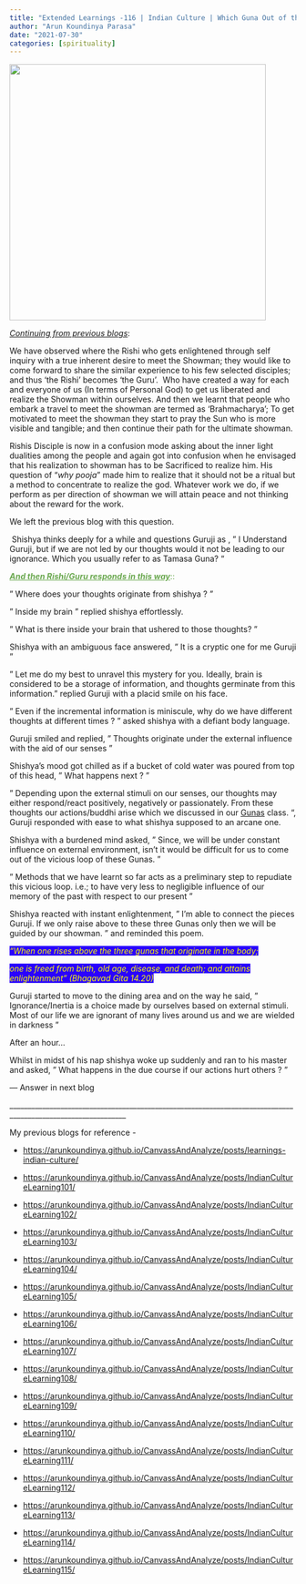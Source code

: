 ```yaml
---
title: "Extended Learnings -116 | Indian Culture | Which Guna Out of the Three Gunas is Best?"
author: "Arun Koundinya Parasa"
date: "2021-07-30"
categories: [spirituality]
---
```


![](gunas.png){fig-align="center" width="450"}

[*Continuing from previous blogs*]{.underline}:

We have observed where the Rishi who gets enlightened through self inquiry with a true inherent desire to meet the Showman; they would like to come forward to share the similar experience to his few selected disciples; and thus 'the Rishi' becomes 'the Guru'.  Who have created a way for each and everyone of us (In terms of Personal God) to get us liberated and realize the Showman within ourselves. And then we learnt that people who embark a travel to meet the showman are termed as 'Brahmacharya'; To get motivated to meet the showman they start to pray the Sun who is more visible and tangible; and then continue their path for the ultimate showman.

Rishis Disciple is now in a confusion mode asking about the inner light dualities among the people and again got into confusion when he envisaged that his realization to showman has to be Sacrificed to realize him. His question of "*why pooja*" made him to realize that it should not be a ritual but a method to concentrate to realize the god. Whatever work we do, if we perform as per direction of showman we will attain peace and not thinking about the reward for the work.

We left the previous blog with this question.

 Shishya thinks deeply for a while and questions Guruji as , " I Understand Guruji, but if we are not led by our thoughts would it not be leading to our ignorance. Which you usually refer to as Tamasa Guna? " 

[[***And then Rishi/Guru responds in this way***]{.underline}::]{style="color: #6aa84f;"}

" Where does your thoughts originate from shishya ? "

" Inside my brain " replied shishya effortlessly.

" What is there inside your brain that ushered to those thoughts? "

Shishya with an ambiguous face answered, " It is a cryptic one for me Guruji "

" Let me do my best to unravel this mystery for you. Ideally, brain is considered to be a storage of information, and thoughts germinate from this information." replied Guruji with a placid smile on his face.

" Even if the incremental information is miniscule, why do we have different thoughts at different times ? " asked shishya with a defiant body language.

Guruji smiled and replied, " Thoughts originate under the external influence with the aid of our senses "

Shishya's mood got chilled as if a bucket of cold water was poured from top of this head, " What happens next ? "

" Depending upon the external stimuli on our senses, our thoughts may either respond/react positively, negatively or passionately. From these thoughts our actions/buddhi arise which we discussed in our [Gunas](https://en.wikipedia.org/wiki/Guṇa) class. ", Guruji responded with ease to what shishya supposed to an arcane one.

Shishya with a burdened mind asked, " Since, we will be under constant influence on external environment, isn't it would be difficult for us to come out of the vicious loop of these Gunas. "

" Methods that we have learnt so far acts as a preliminary step to repudiate this vicious loop. i.e.; to have very less to negligible influence of our memory of the past with respect to our present "

Shishya reacted with instant enlightenment, " I'm able to connect the pieces Guruji. If we only raise above to these three Gunas only then we will be guided by our showman. " and reminded this poem.

[*“When one rises above the three gunas that originate in the body;*]{style="background-color: #2b00fe; color: #fcff01;"}

[*one is freed from birth, old age, disease, and death; and attains enlightenment” (Bhagavad Gita 14.20)*]{style="background-color: #2b00fe; color: #fcff01;"}

Guruji started to move to the dining area and on the way he said, " Ignorance/Inertia is a choice made by ourselves based on external stimuli. Most of our life we are ignorant of many lives around us and we are wielded in darkness "

After an hour...

Whilst in midst of his nap shishya woke up suddenly and ran to his master and asked, " What happens in the due course if our actions hurt others ? "

--- Answer in next blog

\_\_\_\_\_\_\_\_\_\_\_\_\_\_\_\_\_\_\_\_\_\_\_\_\_\_\_\_\_\_\_\_\_\_\_\_\_\_\_\_\_\_\_\_\_\_\_\_\_\_\_\_\_\_\_\_\_\_\_\_\_\_\_\_\_\_\_\_\_\_\_\_\_\_\_\_\_\_\_\_\_\_\_\_\_\_\_\_\_\_\_\_\_\_\_\_\_\_\_\_\_\_\_\_\_\_\_\_\_\_

My previous blogs for reference -

-   <https://arunkoundinya.github.io/CanvassAndAnalyze/posts/learnings-indian-culture/>

-   <https://arunkoundinya.github.io/CanvassAndAnalyze/posts/IndianCultureLearning101/>

-   <https://arunkoundinya.github.io/CanvassAndAnalyze/posts/IndianCultureLearning102/>

-   <https://arunkoundinya.github.io/CanvassAndAnalyze/posts/IndianCultureLearning103/>

-   <https://arunkoundinya.github.io/CanvassAndAnalyze/posts/IndianCultureLearning104/>

-   <https://arunkoundinya.github.io/CanvassAndAnalyze/posts/IndianCultureLearning105/>

-   <https://arunkoundinya.github.io/CanvassAndAnalyze/posts/IndianCultureLearning106/>

-   <https://arunkoundinya.github.io/CanvassAndAnalyze/posts/IndianCultureLearning107/>

-   <https://arunkoundinya.github.io/CanvassAndAnalyze/posts/IndianCultureLearning108/>

-   <https://arunkoundinya.github.io/CanvassAndAnalyze/posts/IndianCultureLearning109/>

-   <https://arunkoundinya.github.io/CanvassAndAnalyze/posts/IndianCultureLearning110/>

-   <https://arunkoundinya.github.io/CanvassAndAnalyze/posts/IndianCultureLearning111/>

-   <https://arunkoundinya.github.io/CanvassAndAnalyze/posts/IndianCultureLearning112/>

-   <https://arunkoundinya.github.io/CanvassAndAnalyze/posts/IndianCultureLearning113/>

-   <https://arunkoundinya.github.io/CanvassAndAnalyze/posts/IndianCultureLearning114/>

-   <https://arunkoundinya.github.io/CanvassAndAnalyze/posts/IndianCultureLearning115/>
